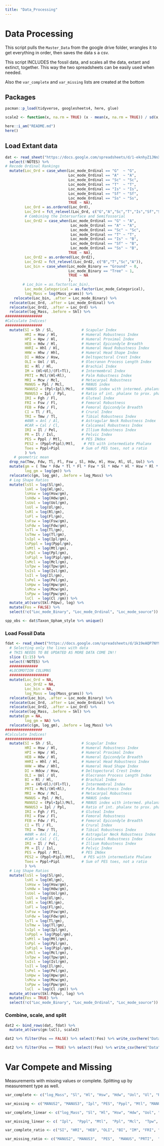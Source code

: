 ```yaml
---
title: "Data_Processing"
---
```


# Data Processing

This script pulls the `Master_Data` from the google drive folder, wrangles it to get everything in order, then saves the data s a csv.

This script INCLUDES the fossil data, and scales all the data, extant and extinct, together. This way the two spreadsheets can be easily used when needed. 

Also the `var_complete` and `var_missing` lists are created at the bottom

## Packages
```r

pacman::p_load(tidyverse, googlesheets4, here, glue)

scale2 <- function(x, na.rm = TRUE) (x - mean(x, na.rm = TRUE)) / sd(x, na.rm = TRUE)

here::i_am("README.md")
here()
```

## Load Extant data  

```r
dat <- read_sheet("https://docs.google.com/spreadsheets/d/1-eknhyZ1JNnXqhg2kViyzVntC8NGZvILQX-aQQb1Jvk/edit#gid=325036460", na = c("NA", "?", "")) %>%
  select(!NOTES) %>% 
# Recode Ordinal Rankings
  mutate(Loc_Ord = case_when(Loc_mode_Ordinal == "G"  ~ "G",
                             Loc_mode_Ordinal == "A"  ~ "A",
                             Loc_mode_Ordinal == "Sc" ~ "Sc",
                             Loc_mode_Ordinal == "T"  ~ "T",
                             Loc_mode_Ordinal == "Is" ~ "Is",
                             Loc_mode_Ordinal == "Sf" ~ "Sf",
                             Loc_mode_Ordinal == "Ss" ~ "Ss",
                             TRUE ~ NA),
         Loc_Ord = as.ordered(Loc_Ord),
         Loc_Ord = fct_relevel(Loc_Ord, c("G","A","Sc","T","Is","Sf","Ss")),
         # Combining the Intersurface and Semifossorial
         Loc_Ord2 = case_when(Loc_mode_Ordinal == "G" ~ "A",
                              Loc_mode_Ordinal == "A" ~ "A",
                              Loc_mode_Ordinal == "Sc" ~ "Sc",
                              Loc_mode_Ordinal == "T" ~ "T",
                              Loc_mode_Ordinal == "Is" ~ "B",
                              Loc_mode_Ordinal == "Sf" ~ "B",
                              Loc_mode_Ordinal == "Ss" ~ "B",
                             TRUE ~ NA),
         Loc_Ord2 = as.ordered(Loc_Ord2),
         Loc_Ord2 = fct_relevel(Loc_Ord2, c("B","T","Sc","A")),
         Loc_bin = case_when(Loc_mode_Binary == "Ground" ~ 0,
                             Loc_mode_Binary == "Tree" ~ 1,
                             TRUE ~ NA
                             ),
        # Loc_bin = as.factor(Loc_bin),
         Loc_mode_Categorical = as.factor(Loc_mode_Categorical),
         log_Mass = log(Mass_grams)) %>% 
    relocate(Loc_bin, .after = Loc_mode_Binary) %>% 
  relocate(Loc_Ord, .after = Loc_mode_Ordinal) %>% 
  relocate(Loc_Ord2, .after = Loc_Ord) %>%
  relocate(log_Mass, .before = Skl) %>% 
#################
#Calculate Indices!
#################
  mutate(SI = Sh / Sl,             # Scapular Index
         HRI = Hsw / Hl,           # Humeral Robustness Index
         HPI = Hpw / Hl,           # Humeral Proximal Index
         HEB = Hdw / Hl,           # Humeral Epicondyle Breadth
         HHRI = Hhl / Hl,          # Humeral Head Robustness Index
         HHW = Hhw / Hhl,          # Humeral Head Shape Index
         DI = Hdcw / Hsw,          # Deltopectoral Crest Index
         OLI = Uol / Ul,           # Olecranon Process Length Index
         BI = Rl / Hl,             # Brachial Index
         IM = (Hl+Ul)/(Fl+Tl),     # Intermembral Index
         PRTI = Mcl/(Hl+Rl),       # Palm Robustness Index
         MRI = Mcw / Mcl,          # Metacarpal Robustness
         MANUS = Ppl / Mcl,        # MANUS index
         MANUS2 = (Ppl+Ipl)/Mcl,   # MANUS index with intermed. phalanx
         MANUS3 = Ipl / Ppl,       # Ratio of int. phalanx to prox. phalanx - Luo's fave
         IRI = Fgh / Fl,           # Gluteal Index
         FRI = Fsw / Fl,           # Femoral Robustness
         FEB = Fdw / Fl,           # Femoral Epicondyle Breadth
         CI = Tl / Fl,             # Crural Index
         TRI = Tmw / Tl,           # Tibial Robustness Index
         #ANR = Anl / Al,          # Astragular Neck Robustness Index
         #CAR = Cal / Cl,          # Calcaneal Robustness Index
         IRI = Il / Pel,           # Illium Robustness Index
         PR = Il / Isl,            # Pelvic Index
         PES = Pppl / Mtl,         # PES INdex
         PES2 = (Pppl+Pipl)/Mtl,    # PES with intermediate Phalanx
         Toes = Pppl+Pipl          # Sum of PES toes, not a ratio
         ) %>% 
    # geometric mean
  drop_na(Tmw, Fdw, Tl, Fl, Fsw , Sl, Hdw, Hl, Hsw, Rl, Ul, Uol) %>%
  mutate(gm = ( Tmw * Fdw * Tl * Fl * Fsw * Sl * Hdw * Hl * Hsw * Rl * Ul * Uol)^(1/12),
         log_gm = log(gm)) %>%
  relocate(c(gm, log_gm), .before = log_Mass) %>% 
  # Log Shape Ratios
  mutate(lsSl = log(Sl/gm),
         lsHl = log(Hl/gm),
         lsHsw = log(Hsw/gm),
         lsHdw = log(Hdw/gm),
         lsUol = log(Uol/gm),
         lsUl = log(Ul/gm),
         lsRl = log(Rl/gm),
         lsFl = log(Fl/gm),
         lsFsw = log(Fsw/gm),
         lsFdw = log(Fdw/gm),
         lsTl = log(Tl/gm),
         lsTmw = log(Tl/gm),
         lsIpl = log(Ipl/gm),
         lsPppl = log(Pppl/gm),
         lsMtl = log(Mtl/gm),
         lsPpl = log(Ppl/gm),
         lsPipl = log(Pipl/gm),
         lsMcl = log(Mcl/gm),
         lsTpw = log(Tpw/gm),
         lsIsl = log(Isl/gm),
         lsIl = log(Il/gm),
         lsPel = log(Pel/gm),
         lsHpw = log(Hpw/gm),
         lsMcw = log(Mcw/gm),
         lsPpw = log(Ppw/gm),
         lsCl  = log(Cl /gm)) %>% 
  mutate_at(vars(Skl:Pdpw), log) %>% 
  mutate(Fos = FALSE) %>% 
  select(!c("Loc_mode_Binary", "Loc_mode_Ordinal", "Loc_mode_source")) 

spp_obs <- dat$Taxon_Upham_style %>% unique()

```

### Load Fossil Data  

```r
fdat <- read_sheet("https://docs.google.com/spreadsheets/d/1k19eAQP7NY9kjht8HfhcJNJ-jtYK10qlsdLi4i38tVc/edit#gid=0", na = c("NA", "?", "", "NULL", "–")) %>% 
  # Selecting only the lines with data
  # THIS NEEDS TO BE UPDATED AS MORE DATA COME IN!!
  slice (1:15) %>% 
  select(!NOTES) %>% 
  #############
  #LOCOMOTION COLUMNS
  ##################
  mutate(Loc_Ord = NA,
         Loc_Ord2 = NA,
         Loc_bin = NA,
         log_Mass = log(Mass_grams)) %>%
  relocate(Loc_bin, .after = Loc_mode_Binary) %>%
  relocate(Loc_Ord, .after = Loc_mode_Ordinal) %>% 
  relocate(Loc_Ord2, .after = Loc_Ord) %>%
  relocate(log_Mass, .before = Skl) %>% 
  mutate(gm = NA,
         log_gm = NA) %>%
  relocate(c(gm, log_gm), .before = log_Mass) %>%  
#################
#Calculate Indices!
#################
  mutate(SI = Sh / Sl,             # Scapular Index
         HRI = Hsw / Hl,           # Humeral Robustness Index
         HPI = Hpw / Hl,           # Humeral Proximal Index
         HEB = Hdw / Hl,           # Humeral Epicondyle Breadth
         HHRI = Hhl / Hl,          # Humeral Head Robustness Index
         HHW = Hhw / Hhl,          # Humeral Head Shape Index
         DI = Hdcw / Hsw,          # Deltopectoral Crest Index
         OLI = Uol / Ul,           # Olecranon Process Length Index
         BI = Rl / Hl,             # Brachial Index
         IM = (Hl+Ul)/(Fl+Tl),     # Intermembral Index
         PRTI = Mcl/(Hl+Rl),       # Palm Robustness Index
         MRI = Mcw / Mcl,          # Metacarpal Robustness
         MANUS = Ppl / Mcl,        # MANUS index
         MANUS2 = (Ppl+Ipl)/Mcl,   # MANUS index with intermed. phalanx
         MANUS3 = Ipl / Ppl,       # Ratio of int. phalanx to prox. phalanx - Luo's fave
         IRI = Fgh / Fl,           # Gluteal Index
         FRI = Fsw / Fl,           # Femoral Robustness
         FEB = Fdw / Fl,           # Femoral Epicondyle Breadth
         CI = Tl / Fl,             # Crural Index
         TRI = Tmw / Tl,           # Tibial Robustness Index
         #ANR = Anl / Al,          # Astragular Neck Robustness Index
         #CAR = Cal / Cl,          # Calcaneal Robustness Index
         IRI = Il / Pel,           # Illium Robustness Index
         PR = Il / Isl,            # Pelvic Index
         PES = Pppl / Mtl,         # PES INdex
         PES2 = (Pppl+Pipl)/Mtl,    # PES with intermediate Phalanx
         Toes = Pppl+Pipl          # Sum of PES toes, not a ratio
         ) %>% 
  # Log Shape Ratios
  mutate(lsSl = log(Sl/gm),
         lsHl = log(Hl/gm),
         lsHsw = log(Hsw/gm),
         lsHdw = log(Hdw/gm),
         lsUol = log(Uol/gm),
         lsUl = log(Ul/gm),
         lsRl = log(Rl/gm),
         lsFl = log(Fl/gm),
         lsFsw = log(Fsw/gm),
         lsFdw = log(Fdw/gm),
         lsTl = log(Tl/gm),
         lsTmw = log(Tl/gm),
         lsIpl = log(Ipl/gm),
         lsPppl = log(Pppl/gm),
         lsMtl = log(Mtl/gm),
         lsPpl = log(Ppl/gm),
         lsPipl = log(Pipl/gm),
         lsMcl = log(Mcl/gm),
         lsTpw = log(Tpw/gm),
         lsIsl = log(Isl/gm),
         lsIl = log(Il/gm),
         lsPel = log(Pel/gm),
         lsHpw = log(Hpw/gm),
         lsMcw = log(Mcw/gm),
         lsPpw = log(Ppw/gm),
         lsCl  = log(Cl /gm)) %>% 
  mutate_at(vars(Skl:Pdpw), log) %>% 
  mutate(Fos = TRUE) %>% 
  select(!c("Loc_mode_Binary", "Loc_mode_Ordinal", "Loc_mode_source"))
```


### Combine, scale, and split

```r
dat2 <- bind_rows(dat, fdat) %>% 
  mutate_at(vars(gm:lsCl), scale2)

dat2 %>% filter(Fos == FALSE) %>% select(!Fos) %>% write_csv(here("Data", "Extant_Master.csv"))

dat2 %>% filter(Fos == TRUE) %>% select(!Fos) %>% write_csv(here("Data", "Fossil_Master.csv"))
```

# Var Compete and Missing
Measurements with missing values or complete. 
Splitting up by measurement type as well.

```r
var_complete <- c("log_Mass", "Sl", "Hl", "Hsw", "Hdw", "Uol", "Ul", "Rl", "Fl", "Fsw", "Fdw", "Tl", "Tmw", "SI", "HRI", "HEB", "OLI", "BI", "IM", "FRI", "FEB", "CI", "TRI", "lsSl", "lsHl", "lsHsw", "lsHdw", "lsUol", "lsUl", "lsRl", "lsFl", "lsFsw", "lsFdw", "lsTl", "lsTmw") %>% write_rds(here("Data", "var_complete.Rds"))

var_missing <- c("MANUS2", "MANUS3", "Ipl", "PES", "Pppl", "Mtl", "MANUS", "Ppl", "Mcl", "PRTI", "Tpw", "Isl", "Il", "Pel", "Hpw", "HPI", "Mcw", "MRI", "Ppw", "PES2", "Cl", "lsIpl", "lsPppl", "lsMtl", "lsPpl", "lsMcl", "lsTpw", "lsIsl", "lsIl", "lsPel", "lsHpw", "lsMcw", "lsPpw", "lsCl", "Pipl", "lsPipl") %>% write_rds(here("Data", "var_missing.Rds"))

var_complete_linear <- c("log_Mass", "Sl", "Hl", "Hsw", "Hdw", "Uol", "Ul", "Rl", "Fl", "Fsw", "Fdw", "Tl", "Tmw") %>% write_rds(here("Data", "var_complete_linear.Rds"))

var_missing_linear <- c( "Ipl",  "Pppl", "Mtl",  "Ppl", "Mcl",  "Tpw", "Isl", "Il", "Pel", "Hpw",  "Mcw",  "Ppw",  "Cl", "Pipl") %>% write_rds(here("Data", "var_missing_linear.Rds"))

var_complete_ratio <- c("SI", "HRI", "HEB", "OLI", "BI", "IM", "FRI", "FEB", "CI", "TRI", "lsSl", "lsHl", "lsHsw", "lsHdw", "lsUol", "lsUl", "lsRl", "lsFl", "lsFsw", "lsFdw", "lsTl", "lsTmw") %>% write_rds(here("Data", "var_complete_ratio.Rds"))

var_missing_ratio <- c("MANUS2", "MANUS3",  "PES",  "MANUS", "PRTI",  "HPI",  "MRI", "PES2", "lsIpl", "lsPppl", "lsMtl", "lsPpl", "lsMcl", "lsTpw", "lsIsl", "lsIl", "lsPel", "lsHpw", "lsMcw", "lsPpw", "lsCl", "lsPipl") %>% write_rds(here("Data", "var_missing_ratio.Rds"))

```

